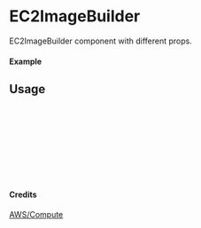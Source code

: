 
<Meta of={EC2ImageBuilder} title="AWS/Compute/EC2ImageBuilder" />

# EC2ImageBuilder

EC2ImageBuilder component with different props.

#### Example

<Canvas of={EC2ImageBuilder.Primary} />

## Usage

```ts
import { EC2ImageBuilder } from "yadl-ui";

const Example = () => {
  return (
      <EC2ImageBuilder />
  );
};

export default Example;
```

#### Credits
[AWS/Compute](https://aws-icons.com/)
